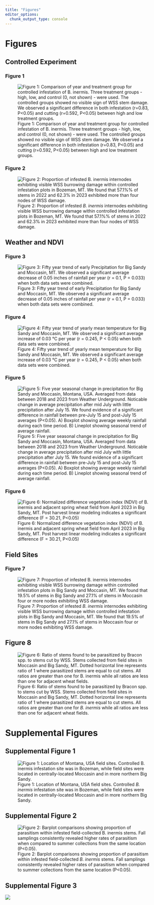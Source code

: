 ```yaml
---
title: "Figures"
editor_options: 
  chunk_output_type: console
---
```


# Figures  {.unnumbered}

## Controlled Experiment 

### Figure 1 {#fig1 .unnumbered} 
![Figure 1: Comparison of year and treatment group for controlled infestation of B. inermis. Three treatment groups - high, low, and control (0, not shown) - were used. The controlled groups showed no visible sign of WSS stem damage. We observed a significant difference in both infestation (r=0.83, P<0.05) and cutting (r=0.592, P<0.05) between high and low treatment groups.](plots/pf_inf_cut_plot.png)

### Figure 2 {#fig2 .unnumbered}
![Figure 2: Proportion of infested *B. inermis* internodes exhibiting visible WSS burrowing damage within controlled infestation plots in Bozeman, MT. We found that 57.1%% of stems in 2022 and 62.3% in 2023 exhibited more than four nodes of WSS damage.](plots/pf_comb_nodes_plot.png)

## Weather and NDVI 

### Figure 3 {#fig3 .unnumbered}
![Figure 3: Fifty year trend of early Precipitation for Big Sandy and Moccasin, MT. We observed a significant average decrease of 0.05 inches of rainfall per year (r = 0.1, P = 0.033) when both data sets were combined.](plots/both_prcp_plot.png)

### Figure 4 {#fig4 .unnumbered}
![Figure 4: Fifty year trend of yearly mean temperature for Big Sandy and Moccasin, MT. We observed a significant average increase of 0.03 °C per year (r = 0.245, P < 0.05) when both data sets were combined.](plots/both_temp_plot.png)

### Figure 5 {#fig5 .unnumbered} 
![Figure 5: Five year seasonal change in precipitation for Big Sandy and Moccasin, Montana, USA. Averaged from data between 2018 and 2023 from Weather Underground. Noticable change in average precipitation after mid July with little precipitation after July 15. We found evidence of a significant difference in rainfall between pre-July 15 and post-July 15 averages (P<0.05). A) Boxplot showing average weekly rainfall during each time period. B) Lineplot showing seasonal trend of average rainfall.](plots/both_seasonal_plots.png)

### Figure 6 {#fig6 .unnumbered} 
![Figure 6: Normalized difference vegetation index (NDVI) of B. inermis and adjacent spring wheat field from April 2023 in Big Sandy, MT. Post harvest linear modeling indicates a significant difference (F = 30.21, P<0.05)](plots/ndvi_figure.png)

## Field Sites 

### Figure 7 {#fig7 .unnumbered}
![Figure 7: Proportion of infested *B. inermis* internodes exhibiting visible WSS burrowing damage within controlled infestation plots in Big Sandy and Moccasin, MT. We found that 19.5% of stems in Big Sandy and 27.1% of stems in Moccasin four or more nodes exhibiting WSS damage.](plots/brome_inf_nodes_plot.png)

## Figure 8 {#fig8 .unnumbered} 
![Figure 6: Ratio of stems found to be parasitized by Bracon spp. to stems cut by WSS. Stems collected from field sites in Moccasin and Big Sandy, MT. Dotted horizontal line represents ratio of 1 where parasitized stems are equal to cut stems. All ratios are greater than one for *B. inermis* while all ratios are less than one for adjacent wheat fields.](plots/ratio_plot.png)





# Supplemental Figures

## Supplemental Figure 1 {#supp1 .unnumbered}
![Figure 1: Location of Montana, USA field sites. Controlled *B. inermis* infestation site was in Bozeman, while field sites were located in centrally-located Moccasin and in more northern Big Sandy.](montana_site_map.png)

## Supplemental Figure 2 {#supp2 .unnumbered} 
![Figure 2: Barplot comparisons showing proportion of parasitism within infested field-collected *B. inermis* stems. Fall samplings consistently revealed higher rates of parasitism when compared to summer collections from the same location (P<0.05).](plots/brome_par_plot.png)

## Supplemental Figure 3 {#supp3 .unnumbered}
![](plots/brome_images.jpg)

